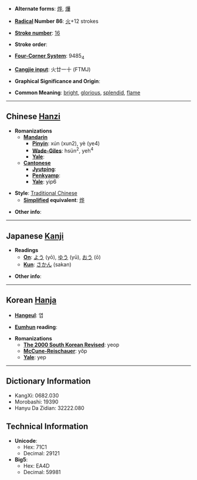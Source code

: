 * '''Alternate forms''': [[烨]], [[爗]]

* '''[[Wiktionary:Chinese radical index| Radical]] Number 86''': [[Wiktionary:Chinese radical index 火|火]]+12 strokes

* '''[[Wiktionary:Chinese total strokes index|Stroke number]]''': [[Wiktionary:Chinese total strokes index 16|16]]

* '''Stroke order''': 

* '''[[Wiktionary:Chinese four corner index|Four-Corner System]]''': 9485<sub>4</sub>

* '''[[Wiktionary:Chinese Cangjie index|Cangjie input]]''': 火廿一十 (FTMJ)

* '''Graphical Significance and Origin''': 

* '''Common Meaning''': [[bright]], [[glorious]], [[splendid]], [[flame]]

----

== Chinese [[Hanzi]] ==

* '''Romanizations'''
** '''[[Mandarin]]'''
*** '''[[Pinyin]]''': xún (xun2), yè (ye4)
*** '''[[Wade-Giles]]''': hsün<sup>2</sup>, yeh<sup>4</sup>
*** '''[[Yale]]''': 
** '''[[Cantonese]]'''
*** '''[[Jyutping]]''':
*** '''[[Penkyamp]]''': 
*** '''[[Yale]]''': yip6

* '''Style''': [[Traditional Chinese]] 
** '''[[Simplified Chinese|Simplified]] equivalent''': [[烨]]

* '''Other info''': 

----

== Japanese [[Kanji]] ==

* '''Readings'''
** '''[[On]]''': [[よう]] (yō), [[ゆう]] (yū), [[おう]] (ō)
** '''[[Kun]]''': [[さかん]] (sakan)

* '''Other info''':  

----

== Korean [[Hanja]] ==

* '''[[Hangeul]]''': 엽

* '''[[Eumhun]] reading''': 

* '''Romanizations'''
** '''[[The 2000 South Korean Revised Romanization|The 2000 South Korean Revised]]''': yeop
** '''[[McCune-Reischauer]]''': yŏp
** '''[[Yale]]''': yep

----

== Dictionary Information ==

* KangXi: 0682.030
* Morobashi: 19390
* Hanyu Da Zidian: 32222.080

== Technical Information ==

* '''Unicode''':
** Hex: 71C1
** Decimal: 29121
* '''Big5''':
** Hex: EA4D
** Decimal: 59981